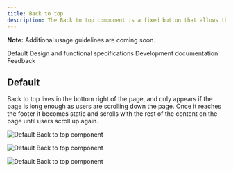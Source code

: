 ```yaml
---
title: Back to top
description: The Back to top component is a fixed button that allows the user to scroll to the top of a long page.
---
```



<ComponentDescription name="Back to top" type="ui" />

<InlineNotification>

**Note:** Additional usage guidelines are coming soon.

</InlineNotification>

<AnchorLinks>

<AnchorLink>Default</AnchorLink>
<AnchorLink>Design and functional specifications</AnchorLink>
<AnchorLink>Development documentation</AnchorLink>
<AnchorLink>Feedback</AnchorLink>

</AnchorLinks>

## Default

Back to top lives in the bottom right of the page, and only appears if the page is long enough as users are scrolling down the page. Once it reaches the footer it becomes static and scrolls with the rest of the content on the page until users scroll up again.

<Row>
<Column colMd={8} colLg={8}>

![Default Back to top component](../../images/component/back-to-top/back-to-top-default.jpg)

</Column>
</Row>

<Title>Use case</Title>

![Default Back to top component](../../images/component/back-to-top/back-to-top-sticky.jpg)

![Default Back to top component](../../images/component/back-to-top/back-to-top-static.jpg)

<ComponentFooter name="Back to top" type="ui" />

